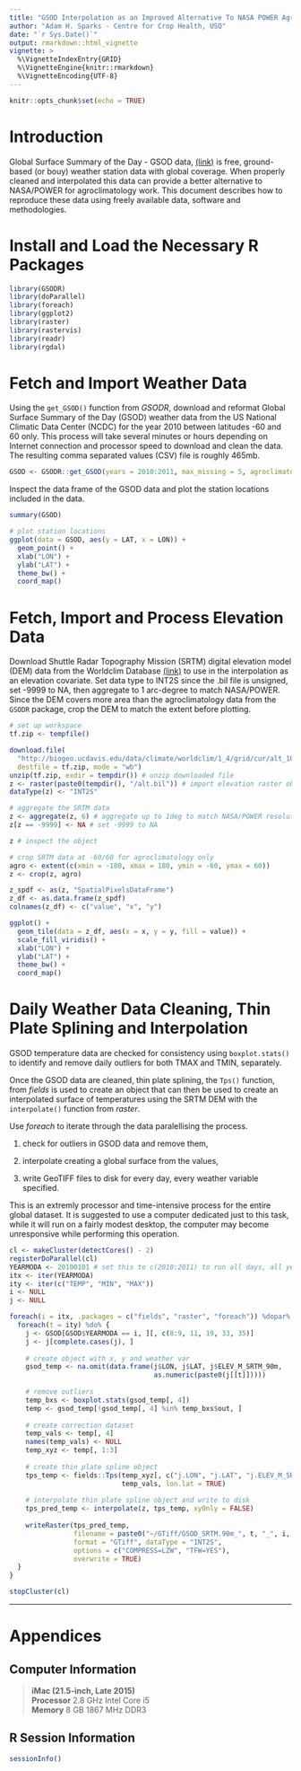```yaml
---
title: "GSOD Interpolation as an Improved Alternative To NASA POWER Agroclimatology Data"
author: "Adam H. Sparks - Centre for Crop Health, USQ"
date: "`r Sys.Date()`"
output: rmarkdown::html_vignette
vignette: >
  %\VignetteIndexEntry{GRID}
  %\VignetteEngine{knitr::rmarkdown}
  %\VignetteEncoding{UTF-8}
---
```


```r
knitr::opts_chunk$set(echo = TRUE)
```

# Introduction
Global Surface Summary of the Day - GSOD data,
[(link)](https://data.noaa.gov/dataset/global-surface-summary-of-the-day-gsod)
is free, ground-based (or bouy) weather station data with global
coverage. When properly cleaned and interpolated this data can provide a better
alternative to NASA/POWER for agroclimatology work. This document describes how
to reproduce these data using freely available data, software and methodologies.

# Install and Load the Necessary R Packages
```r
library(GSODR)
library(doParallel)
library(foreach)
library(ggplot2)
library(raster)
library(rastervis)
library(readr)
library(rgdal)
```

# Fetch and Import Weather Data

Using the `get_GSOD()` function from _GSODR_, download and reformat
Global Surface Summary of the Day (GSOD) weather data from the US National
Climatic Data Center (NCDC) for the year 2010 between latitudes -60 and 60
only. This process will take several minutes or hours depending on Internet
connection and processor speed to download and clean the data. The resulting
comma separated values (CSV) file is roughly 465mb.

```r
GSOD <- GSODR::get_GSOD(years = 2010:2011, max_missing = 5, agroclimatology = TRUE)
```

Inspect the data frame of the GSOD data and plot the station locations included in the data.

```r
summary(GSOD)

```

```r
# plot station locations
ggplot(data = GSOD, aes(y = LAT, x = LON)) +
  geom_point() +
  xlab("LON") +
  ylab("LAT") +
  theme_bw() +
  coord_map()
```

# Fetch, Import and Process Elevation Data

Download Shuttle Radar Topography Mission (SRTM) digital elevation model (DEM)
data from the Worldclim Database [(link)](http://www.worldclim.org/) to use in
the interpolation as an elevation covariate. Set data type to INT2S since the
.bil file is unsigned, set -9999 to NA, then aggregate to 1 arc-degree to match
NASA/POWER. Since the DEM covers more area than the agroclimatology data from
the `GSODR` package, crop the DEM to match the extent before plotting.

```r
# set up workspace
tf.zip <- tempfile()

download.file(
  "http://biogeo.ucdavis.edu/data/climate/worldclim/1_4/grid/cur/alt_10m_bil.zip",
  destfile = tf.zip, mode = "wb")
unzip(tf.zip, exdir = tempdir()) # unzip downloaded file
z <- raster(paste0(tempdir(), "/alt.bil")) # import elevation raster object
dataType(z) <- "INT2S"

# aggregate the SRTM data
z <- aggregate(z, 6) # aggregate up to 1deg to match NASA/POWER resolution
z[z == -9999] <- NA # set -9999 to NA

z # inspect the object

# crop SRTM data at -60/60 for agroclimatology only
agro <- extent(c(xmin = -180, xmax = 180, ymin = -60, ymax = 60))
z <- crop(z, agro)

z_spdf <- as(z, "SpatialPixelsDataFrame")
z_df <- as.data.frame(z_spdf)
colnames(z_df) <- c("value", "x", "y")

ggplot() +
  geom_tile(data = z_df, aes(x = x, y = y, fill = value)) +
  scale_fill_viridis() +
  xlab("LON") +
  ylab("LAT") +
  theme_bw() +
  coord_map()

```

# Daily Weather Data Cleaning, Thin Plate Splining and Interpolation

GSOD temperature data are checked for consistency using `boxplot.stats()` to
identify and remove daily outliers for both TMAX and TMIN, separately.

Once the GSOD data are cleaned, thin plate splining, the `Tps()` function, from
 _fields_ is used to create an object that can then be used to create
an interpolated surface of temperatures using the SRTM DEM with the
`interpolate()` function from _raster_.

Use _foreach_ to iterate through the data paralellising the process.

1. check for outliers in GSOD data and remove them,

2. interpolate creating a global surface from the values,

3. write GeoTIFF files to disk for every day, every weather variable specified.

This is an extremly processor and time-intensive process for the entire global
dataset. It is suggested to use a computer dedicated just to this task, while it
will run on a fairly modest desktop, the computer may become unresponsive while
performing this operation.

```r
cl <- makeCluster(detectCores() - 2)
registerDoParallel(cl)
YEARMODA <- 20100101 # set this to c(2010:2011) to run all days, all years. Only one day here as example
itx <- iter(YEARMODA)
ity <- iter(c("TEMP", "MIN", "MAX"))
i <- NULL
j <- NULL

foreach(i = itx, .packages = c("fields", "raster", "foreach")) %dopar% {
  foreach(t = ity) %do% {
    j <- GSOD[GSOD$YEARMODA == i, ][, c(8:9, 11, 19, 33, 35)]
    j <- j[complete.cases(j), ]
    
    # create object with x, y and weather var
    gsod_temp <- na.omit(data.frame(j$LON, j$LAT, j$ELEV_M_SRTM_90m,
                                    as.numeric(paste0(j[[t]]))))
    
    # remove outliers
    temp_bxs <- boxplot.stats(gsod_temp[, 4])
    temp <- gsod_temp[!gsod_temp[, 4] %in% temp_bxs$out, ]
    
    # create correction dataset
    temp_vals <- temp[, 4]
    names(temp_vals) <- NULL
    temp_xyz <- temp[, 1:3]
    
    # create thin plate spline object
    tps_temp <- fields::Tps(temp_xyz[, c("j.LON", "j.LAT", "j.ELEV_M_SRTM_90m")],
                            temp_vals, lon.lat = TRUE)
    
    # interpolate thin plate spline object and write to disk
    tps_pred_temp <- interpolate(z, tps_temp, xyOnly = FALSE)
    
    writeRaster(tps_pred_temp,
                filename = paste0("~/GTiff/GSOD_SRTM.90m_", t, "_", i, ".tiff"),
                format = "GTiff", dataType = "INT2S",
                options = c("COMPRESS=LZW", "TFW=YES"),
                overwrite = TRUE)
  }
}

stopCluster(cl)

```
******

# Appendices

## Computer Information  

> **iMac (21.5-inch, Late 2015)**  
> **Processor** 2.8 GHz Intel Core i5  
> **Memory** 8 GB 1867 MHz DDR3  

## R Session Information

```r

sessionInfo()

```
